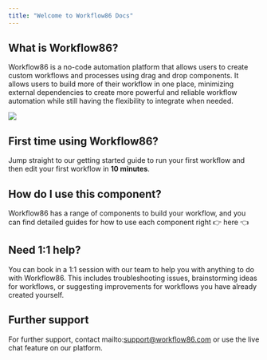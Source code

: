 ```yaml
---
title: "Welcome to Workflow86 Docs"
---
```


## What is Workflow86?

Workflow86 is a no-code automation platform that allows users to create custom workflows and processes using drag and drop components. It allows users to build more of their workflow in one place, minimizing external dependencies to create more powerful and reliable workflow automation while still having the flexibility to integrate when needed.

![](/images/draft-canvas-9864da3dbff1425392d335001839fc0f.png)

## First time using Workflow86?

Jump straight to our getting started guide to run your first workflow and then edit your first workflow in **10 minutes**.

<Card title="Get started now" icon="rocket-launch" icontype="duotone" href="/docs/getting-started/run-first-workflow">

## How do I use this component?

Workflow86 has a range of components to build your workflow, and you can find detailed guides for how to use each component right 👉 here 👈

## Need 1:1 help?

You can book in a 1:1 session with our team to help you with anything to do with Workflow86. This includes troubleshooting issues, brainstorming ideas for workflows, or suggesting improvements for workflows you have already created yourself.

<Card title="Book a 1:1 session now" icon="headset" icontype="duotone" href="https://calendly.com/aaron-workflow86/meeting">

## Further support

For further support, contact mailto:support@workflow86.com or use the live chat feature on our platform.
